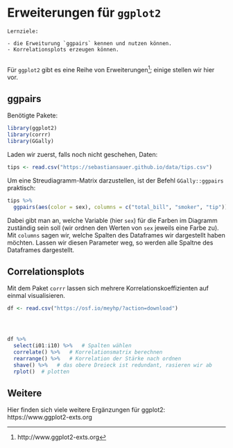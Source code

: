 # Erweiterungen für `ggplot2`


```block2
Lernziele:

- die Erweiturung `ggpairs` kennen und nutzen können.
- Korrelationsplots erzeugen können.


```


Für `ggplot2` gibt es eine Reihe von Erweiterungen^[http://www.ggplot2-exts.org]; einige stellen wir hier vor.


## ggpairs

Benötigte Pakete:
```r
library(ggplot2)
library(corrr)
library(GGally)
```

Laden wir zuerst, falls noch nicht geschehen, Daten:

```r
tips <- read.csv("https://sebastiansauer.github.io/data/tips.csv") 
```


Um eine Streudiagramm-Matrix darzustellen, ist der Befehl `GGally::ggpairs` praktisch:

```r
tips %>% 
  ggpairs(aes(color = sex), columns = c("total_bill", "smoker", "tip"))
```

Dabei gibt man an, welche Variable (hier `sex`) für die Farben im Diagramm zuständig sein soll (wir ordnen den Werten von `sex` jeweils eine Farbe zu). Mit `columns` sagen wir, welche Spalten des Dataframes wir dargestellt haben möchten. Lassen wir diesen Parameter weg, so werden alle Spaltne des Dataframes dargestellt.


## Correlationsplots
Mit dem Paket `corrr` lassen sich mehrere Korrelationskoeffizienten auf einmal visualisieren. 

```r
df <- read.csv("https://osf.io/meyhp/?action=download")




df %>% 
  select(i01:i10) %>%   # Spalten wählen
  correlate() %>%   # Korrelationsmatrix berechnen
  rearrange() %>%   # Korrelation der Stärke nach ordnen  
  shave() %>%   # das obere Dreieck ist redundant, rasieren wir ab
  rplot()  # plotten
```

 

## Weitere
Hier finden sich viele weitere Ergänzungen für ggplot2: https://www.ggplot2-exts.org

